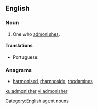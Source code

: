 ==English==

===Noun===
{{en-noun}}

# One who [[admonish|admonishes]].

====Translations====
{{trans-top|one who admonishes}}
* Portuguese: {{t|pt|admoestador|m}}
{{trans-mid}}
{{trans-bottom}}

===Anagrams===
* [[harmonised#English|harmonised]], [[rhamnoside#English|rhamnoside]], [[rhodamines#English|rhodamines]]

[[Category:English agent nouns]]

[[ku:admonisher]]
[[vi:admonisher]]